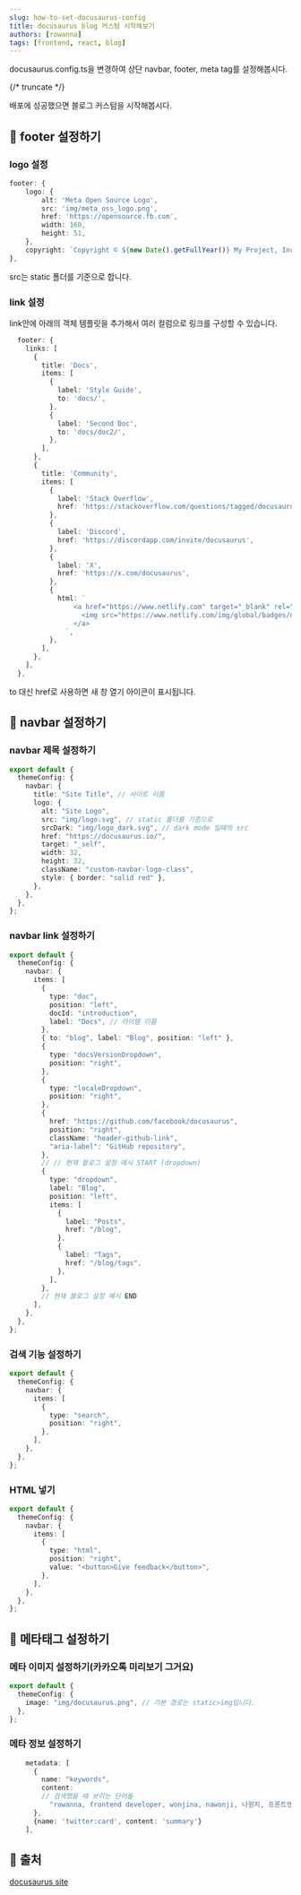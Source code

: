 ```yaml
---
slug: how-to-set-docusaurus-config
title: docusaurus blog 커스텀 시작해보기
authors: [rowanna]
tags: [frontend, react, blog]
---
```


docusaurus.config.ts을 변경하여 상단 navbar, footer, meta tag를 설정해봅시다.

{/* truncate */}

배포에 성공했으면 블로그 커스텀을 시작해봅시다.

## 🤾 footer 설정하기

### logo 설정

```typescript
footer: {
    logo: {
        alt: 'Meta Open Source Logo',
        src: 'img/meta_oss_logo.png',
        href: 'https://opensource.fb.com',
        width: 160,
        height: 51,
    },
    copyright: `Copyright © ${new Date().getFullYear()} My Project, Inc. Built with Docusaurus.`,
},
```

src는 static 폴더를 기준으로 합니다.

### link 설정

link안에 아래의 객체 템플릿을 추가해서 여러 컬럼으로 링크를 구성할 수 있습니다.

```typescript
  footer: {
    links: [
      {
        title: 'Docs',
        items: [
          {
            label: 'Style Guide',
            to: 'docs/',
          },
          {
            label: 'Second Doc',
            to: 'docs/doc2/',
          },
        ],
      },
      {
        title: 'Community',
        items: [
          {
            label: 'Stack Overflow',
            href: 'https://stackoverflow.com/questions/tagged/docusaurus',
          },
          {
            label: 'Discord',
            href: 'https://discordapp.com/invite/docusaurus',
          },
          {
            label: 'X',
            href: 'https://x.com/docusaurus',
          },
          {
            html: `
                <a href="https://www.netlify.com" target="_blank" rel="noreferrer noopener" aria-label="Deploys by Netlify">
                  <img src="https://www.netlify.com/img/global/badges/netlify-color-accent.svg" alt="Deploys by Netlify" width="114" height="51" />
                </a>
              `,
          },
        ],
      },
    ],
  },
```

to 대신 href로 사용하면 새 창 열기 아이콘이 표시됩니다.

## 🤾 navbar 설정하기

### navbar 제목 설정하기

```ts
export default {
  themeConfig: {
    navbar: {
      title: "Site Title", // 사이트 이름
      logo: {
        alt: "Site Logo",
        src: "img/logo.svg", // static 폴더를 기준으로
        srcDark: "img/logo_dark.svg", // dark mode 일때의 src
        href: "https://docusaurus.io/",
        target: "_self",
        width: 32,
        height: 32,
        className: "custom-navbar-logo-class",
        style: { border: "solid red" },
      },
    },
  },
};
```

### navbar link 설정하기

```ts
export default {
  themeConfig: {
    navbar: {
      items: [
        {
          type: "doc",
          position: "left",
          docId: "introduction",
          label: "Docs", // 아이템 이름
        },
        { to: "blog", label: "Blog", position: "left" },
        {
          type: "docsVersionDropdown",
          position: "right",
        },
        {
          type: "localeDropdown",
          position: "right",
        },
        {
          href: "https://github.com/facebook/docusaurus",
          position: "right",
          className: "header-github-link",
          "aria-label": "GitHub repository",
        },
        // // 현재 블로그 설정 예시 START (dropdown)
        {
          type: "dropdown",
          label: "Blog",
          position: "left",
          items: [
            {
              label: "Posts",
              href: "/blog",
            },
            {
              label: "Tags",
              href: "/blog/tags",
            },
          ],
        },
        // 현재 블로그 설정 예시 END
      ],
    },
  },
};
```

### 검색 기능 설정하기

```ts
export default {
  themeConfig: {
    navbar: {
      items: [
        {
          type: "search",
          position: "right",
        },
      ],
    },
  },
};
```

### HTML 넣기

```ts
export default {
  themeConfig: {
    navbar: {
      items: [
        {
          type: "html",
          position: "right",
          value: "<button>Give feedback</button>",
        },
      ],
    },
  },
};
```

## 🤾 메타태그 설정하기

### 메타 이미지 설정하기(카카오톡 미리보기 그거요)

```ts
export default {
  themeConfig: {
    image: "img/docusaurus.png", // 기본 경로는 static>img입니다.
  },
};
```

### 메타 정보 설정하기

```ts
    metadata: [
      {
        name: "keywords",
        content:
        // 검색했을 때 보이는 단어들
          "rowanna, frontend developer, wonjina, nawonji, 나원지, 프론트엔드개발, 깃허브블로그, rowannablog",
      },
      {name: 'twitter:card', content: 'summary'}
    ],
```

## 🤾 출처

[docusaurus site](https://docusaurus.io/docs/api/themes/configuration#codeblock)
